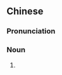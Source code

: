 ==Chinese==
{{zh-forms}}
{{wikipedia|lang=zh}}

===Pronunciation===
{{zh-pron
|m=yùtán
|cat=n
}}

===Noun===
{{zh-noun}}

# {{lb|zh|botany}} ''{{w|Bulnesia sarmientoi}}''